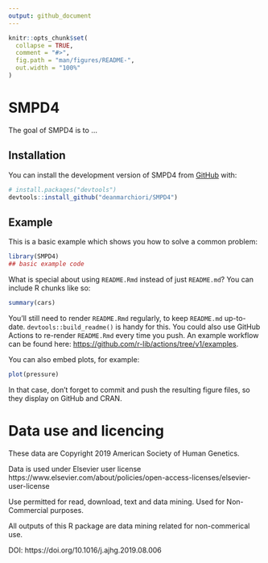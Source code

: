 ```yaml
---
output: github_document
---
```


<!-- README.md is generated from README.Rmd. Please edit that file -->

```r
knitr::opts_chunk$set(
  collapse = TRUE,
  comment = "#>",
  fig.path = "man/figures/README-",
  out.width = "100%"
)
```

# SMPD4

<!-- badges: start -->
<!-- badges: end -->

The goal of SMPD4 is to ...

## Installation

You can install the development version of SMPD4 from [GitHub](https://github.com/) with:

``` r
# install.packages("devtools")
devtools::install_github("deanmarchiori/SMPD4")
```

## Example

This is a basic example which shows you how to solve a common problem:

```r
library(SMPD4)
## basic example code
```

What is special about using `README.Rmd` instead of just `README.md`? You can include R chunks like so:

```r
summary(cars)
```

You'll still need to render `README.Rmd` regularly, to keep `README.md` up-to-date. `devtools::build_readme()` is handy for this. You could also use GitHub Actions to re-render `README.Rmd` every time you push. An example workflow can be found here: <https://github.com/r-lib/actions/tree/v1/examples>.

You can also embed plots, for example:

```r
plot(pressure)
```

In that case, don't forget to commit and push the resulting figure files, so they display on GitHub and CRAN.

# Data use and licencing  

These data are Copyright 2019 American Society of Human Genetics. 

Data is used under Elsevier user license https://www.elsevier.com/about/policies/open-access-licenses/elsevier-user-license

Use permitted for read, download, text and data mining. Used for Non-Commercial purposes. 

All outputs of this R package are data mining related for non-commerical use. 

DOI: https://doi.org/10.1016/j.ajhg.2019.08.006